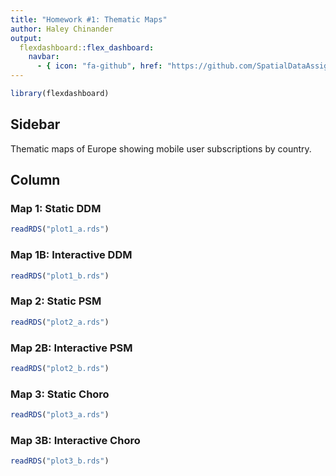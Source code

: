 ```yaml
---
title: "Homework #1: Thematic Maps"
author: Haley Chinander
output:
  flexdashboard::flex_dashboard:
    navbar:
      - { icon: "fa-github", href: "https://github.com/SpatialDataAssignments/SDA_Homework1.git", align: right }
---
```


```r
library(flexdashboard) 
```

## Sidebar {.sidebar}

Thematic maps of Europe showing mobile user subscriptions by country.

## Column {.tabset .tabset-fade}

### Map 1: Static DDM

```r
readRDS("plot1_a.rds")
```

### Map 1B: Interactive DDM

```r
readRDS("plot1_b.rds")
```


### Map 2: Static PSM

```r
readRDS("plot2_a.rds")
```

### Map 2B: Interactive PSM

```r
readRDS("plot2_b.rds")
```


### Map 3: Static Choro

```r
readRDS("plot3_a.rds")
```


### Map 3B: Interactive Choro

```r
readRDS("plot3_b.rds")
```

